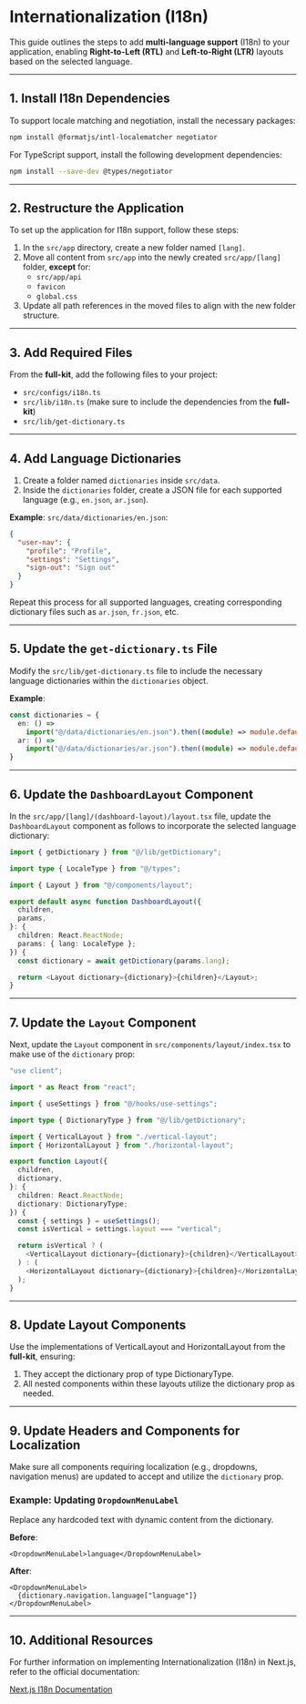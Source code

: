 # Internationalization (I18n)

This guide outlines the steps to add **multi-language support** (I18n) to your application, enabling **Right-to-Left (RTL)** and **Left-to-Right (LTR)** layouts based on the selected language.

---

## 1. Install I18n Dependencies

To support locale matching and negotiation, install the necessary packages:

```bash
npm install @formatjs/intl-localematcher negotiator
```

For TypeScript support, install the following development dependencies:

```bash
npm install --save-dev @types/negotiator
```

---

## 2. Restructure the Application

To set up the application for I18n support, follow these steps:

1. In the `src/app` directory, create a new folder named `[lang]`.
2. Move all content from `src/app` into the newly created `src/app/[lang]` folder, **except** for:
   - `src/app/api`
   - `favicon`
   - `global.css`
3. Update all path references in the moved files to align with the new folder structure.

---

## 3. Add Required Files

From the **full-kit**, add the following files to your project:

- `src/configs/i18n.ts`
- `src/lib/i18n.ts` (make sure to include the dependencies from the **full-kit**)
- `src/lib/get-dictionary.ts`

---

## 4. Add Language Dictionaries

1. Create a folder named `dictionaries` inside `src/data`.
2. Inside the `dictionaries` folder, create a JSON file for each supported language (e.g., `en.json`, `ar.json`).

**Example**: `src/data/dictionaries/en.json`:

```json
{
  "user-nav": {
    "profile": "Profile",
    "settings": "Settings",
    "sign-out": "Sign out"
  }
}
```

Repeat this process for all supported languages, creating corresponding dictionary files such as `ar.json`, `fr.json`, etc.

---

## 5. Update the `get-dictionary.ts` File

Modify the `src/lib/get-dictionary.ts` file to include the necessary language dictionaries within the `dictionaries` object.

**Example**:

```typescript
const dictionaries = {
  en: () =>
    import("@/data/dictionaries/en.json").then((module) => module.default),
  ar: () =>
    import("@/data/dictionaries/ar.json").then((module) => module.default),
}
```

---

## 6. Update the `DashboardLayout` Component

In the `src/app/[lang]/(dashboard-layout)/layout.tsx` file, update the `DashboardLayout` component as follows to incorporate the selected language dictionary:

```typescript
import { getDictionary } from "@/lib/getDictionary";

import type { LocaleType } from "@/types";

import { Layout } from "@/components/layout";

export default async function DashboardLayout({
  children,
  params,
}: {
  children: React.ReactNode;
  params: { lang: LocaleType };
}) {
  const dictionary = await getDictionary(params.lang);

  return <Layout dictionary={dictionary}>{children}</Layout>;
}
```

---

## 7. Update the `Layout` Component

Next, update the `Layout` component in `src/components/layout/index.tsx` to make use of the `dictionary` prop:

```typescript
"use client";

import * as React from "react";

import { useSettings } from "@/hooks/use-settings";

import type { DictionaryType } from "@/lib/getDictionary";

import { VerticalLayout } from "./vertical-layout";
import { HorizontalLayout } from "./horizontal-layout";

export function Layout({
  children,
  dictionary,
}: {
  children: React.ReactNode;
  dictionary: DictionaryType;
}) {
  const { settings } = useSettings();
  const isVertical = settings.layout === "vertical";

  return isVertical ? (
    <VerticalLayout dictionary={dictionary}>{children}</VerticalLayout>
  ) : (
    <HorizontalLayout dictionary={dictionary}>{children}</HorizontalLayout>
  );
}
```

---

## 8. Update Layout Components

Use the implementations of VerticalLayout and HorizontalLayout from the **full-kit**, ensuring:

1. They accept the dictionary prop of type DictionaryType.
2. All nested components within these layouts utilize the dictionary prop as needed.

---

## 9. Update Headers and Components for Localization

Make sure all components requiring localization (e.g., dropdowns, navigation menus) are updated to accept and utilize the `dictionary` prop.

### Example: Updating `DropdownMenuLabel`

Replace any hardcoded text with dynamic content from the dictionary.

**Before**:

```tsx
<DropdownMenuLabel>language</DropdownMenuLabel>
```

**After**:

```tsx
<DropdownMenuLabel>
  {dictionary.navigation.language["language"]}
</DropdownMenuLabel>
```

---

## 10. Additional Resources

For further information on implementing Internationalization (I18n) in Next.js, refer to the official documentation:

[Next.js I18n Documentation](https://nextjs.org/docs/app/building-your-application/routing/internationalization)
